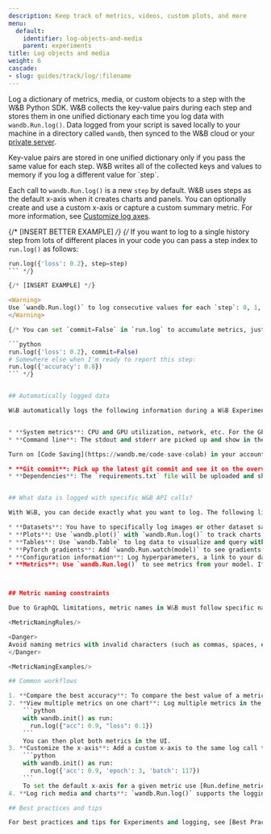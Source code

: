 ```yaml
---
description: Keep track of metrics, videos, custom plots, and more
menu:
  default:
    identifier: log-objects-and-media
    parent: experiments
title: Log objects and media
weight: 6
cascade:
- slug: guides/track/log/:filename
---
```



Log a dictionary of metrics, media, or custom objects to a step with the W&B Python SDK. W&B collects the key-value pairs during each step and stores them in one unified dictionary each time you log data with `wandb.Run.log()`. Data logged from your script is saved locally to your machine in a directory called `wandb`, then synced to the W&B cloud or your [private server](/guides/hosting/). 

<Note>
Key-value pairs are stored in one unified dictionary only if you pass the same value for each step. W&B writes all of the collected keys and values to memory if you log a different value for `step`.
</Note>

Each call to `wandb.Run.log()` is a new `step` by default. W&B uses steps as the default x-axis when it creates charts and panels. You can optionally create and use a custom x-axis or capture a custom summary metric. For more information, see [Customize log axes](./customize-logging-axes).

{/* [INSERT BETTER EXAMPLE] */}
{/* If you want to log to a single history step from lots of different places in your code you can pass a step index to `run.log()` as follows:

```python
run.log({'loss': 0.2}, step=step)
``` */}

{/* [INSERT EXAMPLE] */}

<Warning>
Use `wandb.Run.log()` to log consecutive values for each `step`: 0, 1, 2, and so on. It is not possible to write to a specific history step. W&B only writes to the "current" and "next" step.
</Warning>

{/* You can set `commit=False` in `run.log` to accumulate metrics, just be sure to eventually call `run.log` with `commit=True` (the default) to persist the metrics.

```python
run.log({'loss': 0.2}, commit=False)
# Somewhere else when I'm ready to report this step:
run.log({'accuracy': 0.8})
``` */}


## Automatically logged data

W&B automatically logs the following information during a W&B Experiment:


* **System metrics**: CPU and GPU utilization, network, etc. For the GPU, these are fetched with [`nvidia-smi`](https://developer.nvidia.com/nvidia-system-management-interface).
* **Command line**: The stdout and stderr are picked up and show in the logs tab on the [run page.](/guides/models/track/runs/)

Turn on [Code Saving](https://wandb.me/code-save-colab) in your account's [Settings page](https://wandb.ai/settings) to log:

* **Git commit**: Pick up the latest git commit and see it on the overview tab of the run page, as well as a `diff.patch` file if there are any uncommitted changes.
* **Dependencies**: The `requirements.txt` file will be uploaded and shown on the files tab of the run page, along with any files you save to the `wandb` directory for the run.


## What data is logged with specific W&B API calls?

With W&B, you can decide exactly what you want to log. The following lists some commonly logged objects:

* **Datasets**: You have to specifically log images or other dataset samples for them to stream to W&B.
* **Plots**: Use `wandb.plot()` with `wandb.Run.log()` to track charts. See [Log Plots](./plots) for more information. 
* **Tables**: Use `wandb.Table` to log data to visualize and query with W&B. See [Log Tables](./log-tables) for more information.
* **PyTorch gradients**: Add `wandb.Run.watch(model)` to see gradients of the weights as histograms in the UI.
* **Configuration information**: Log hyperparameters, a link to your dataset, or the name of the architecture you're using as config parameters, passed in like this: `wandb.init(config=your_config_dictionary)`. See the [PyTorch Integrations](/guides/integrations/pytorch) page for more information. 
* **Metrics**: Use `wandb.Run.log()` to see metrics from your model. If you log metrics like accuracy and loss from inside your training loop, you'll get live updating graphs in the UI.



## Metric naming constraints

Due to GraphQL limitations, metric names in W&B must follow specific naming rules:

<MetricNamingRules/>

<Danger>
Avoid naming metrics with invalid characters (such as commas, spaces, or special symbols), which may cause problems with sorting, querying, or display in the W&B UI.
</Danger>

<MetricNamingExamples/>

## Common workflows

1. **Compare the best accuracy**: To compare the best value of a metric across runs, set the summary value for that metric. By default, summary is set to the last value you logged for each key. This is useful in the table in the UI, where you can sort and filter runs based on their summary metrics, to help compare runs in a table or bar chart based on their _best_ accuracy, instead of final accuracy. For example: `wandb.run.summary["best_accuracy"] = best_accuracy`
2. **View multiple metrics on one chart**: Log multiple metrics in the same call. For example:
    ```python
    with wandb.init() as run:
      run.log({"acc": 0.9, "loss": 0.1})
    ```
    You can then plot both metrics in the UI.
3. **Customize the x-axis**: Add a custom x-axis to the same log call to visualize your metrics against a different axis in the W&B dashboard. For example:
    ```python
    with wandb.init() as run:
      run.log({'acc': 0.9, 'epoch': 3, 'batch': 117})
    ```
    To set the default x-axis for a given metric use [Run.define_metric()](/ref/python/sdk/classes/run#define_metric).
4. **Log rich media and charts**: `wandb.Run.log()` supports the logging of a wide variety of data types, from [media like images and videos](./media) to [tables](./log-tables) and [charts](/guides/models/app/features/custom-charts/).

## Best practices and tips 

For best practices and tips for Experiments and logging, see [Best Practices: Experiments and Logging](https://wandb.ai/wandb/pytorch-lightning-e2e/reports/W-B-Best-Practices-Guide--VmlldzozNTU1ODY1#w&b-experiments-and-logging).
